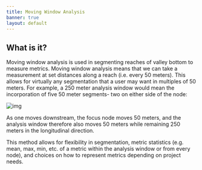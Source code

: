 ```yaml
---
title: Moving Window Analysis
banner: true
layout: default
---
```


## What is it?

Moving window analysis is used in segmenting reaches of valley bottom to measure metrics. Moving window analysis means that we can take a measurement at set distances along a reach (i.e. every 50 meters). This allows for virtually any segmentation that a user may want in multiples of 50 meters. For example, a 250 meter analysis window would mean the incorporation of five 50 meter segments- two on either side of the node:

![img](/img/rme/rme_windowing.png)

As one moves downstream, the focus node moves 50 meters, and the analysis window therefore also moves 50 meters while remaining 250 meters in the longitudinal direction.

This method allows for flexibility in segmentation, metric statistics (e.g. mean, max, min, etc. of a metric within the analysis window or from every node), and choices on how to represent metrics depending on project needs.
